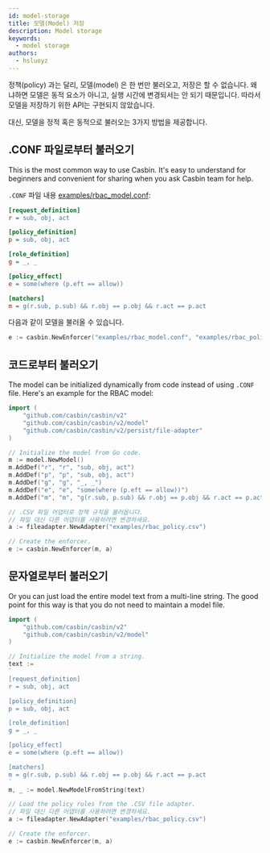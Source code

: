 ```yaml
---
id: model-storage
title: 모델(Model) 저장
description: Model storage
keywords:
  - model storage
authors:
  - hsluoyz
---
```


정책(policy) 과는 달리, 모델(model) 은 한 번만 불러오고, 저장은 할 수 없습니다. 왜냐하면 모델은 동적 요소가 아니고, 실행 시간에 변경되서는 안 되기 때문입니다. 따라서 모델을 저장하기 위한 API는 구현되지 않았습니다.

대신, 모델을 정적 혹은 동적으로 불러오는 3가지 방법을 제공합니다.

## .CONF 파일로부터 불러오기

This is the most common way to use Casbin. It's easy to understand for beginners and convenient for sharing when you ask Casbin team for help.

`.CONF` 파일 내용 [examples/rbac_model.conf](https://github.com/casbin/casbin/blob/master/examples/rbac_model.conf):

```ini
[request_definition]
r = sub, obj, act

[policy_definition]
p = sub, obj, act

[role_definition]
g = _, _

[policy_effect]
e = some(where (p.eft == allow))

[matchers]
m = g(r.sub, p.sub) && r.obj == p.obj && r.act == p.act
```

다음과 같이 모델을 불러올 수 있습니다.

```go
e := casbin.NewEnforcer("examples/rbac_model.conf", "examples/rbac_policy.csv")
```

## 코드로부터 불러오기

The model can be initialized dynamically from code instead of using `.CONF` file. Here's an example for the RBAC model:

```go
import (
    "github.com/casbin/casbin/v2"
    "github.com/casbin/casbin/v2/model"
    "github.com/casbin/casbin/v2/persist/file-adapter"
)

// Initialize the model from Go code.
m := model.NewModel()
m.AddDef("r", "r", "sub, obj, act")
m.AddDef("p", "p", "sub, obj, act")
m.AddDef("g", "g", "_, _")
m.AddDef("e", "e", "some(where (p.eft == allow))")
m.AddDef("m", "m", "g(r.sub, p.sub) && r.obj == p.obj && r.act == p.act")

// .CSV 파일 어댑터로 정책 규칙을 불러옵니다.
// 파일 대신 다른 어댑터를 사용하려면 변경하세요.
a := fileadapter.NewAdapter("examples/rbac_policy.csv")

// Create the enforcer.
e := casbin.NewEnforcer(m, a)
```

## 문자열로부터 불러오기

Or you can just load the entire model text from a multi-line string. The good point for this way is that you do not need to maintain a model file.

```go
import (
    "github.com/casbin/casbin/v2"
    "github.com/casbin/casbin/v2/model"
)

// Initialize the model from a string.
text :=
`
[request_definition]
r = sub, obj, act

[policy_definition]
p = sub, obj, act

[role_definition]
g = _, _

[policy_effect]
e = some(where (p.eft == allow))

[matchers]
m = g(r.sub, p.sub) && r.obj == p.obj && r.act == p.act
`
m, _ := model.NewModelFromString(text)

// Load the policy rules from the .CSV file adapter.
// 파일 대신 다른 어댑터를 사용하려면 변경하세요.
a := fileadapter.NewAdapter("examples/rbac_policy.csv")

// Create the enforcer.
e := casbin.NewEnforcer(m, a)
```
